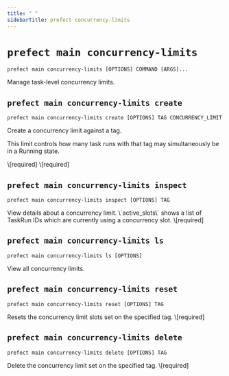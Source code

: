 ```yaml
---
title: " "
sidebarTitle: prefect concurrency-limits
---
```



# `prefect main concurrency-limits`



```command
prefect main concurrency-limits [OPTIONS] COMMAND [ARGS]...
```



<Info>
Manage task-level concurrency limits.
</Info>








## `prefect main concurrency-limits create`



```command
prefect main concurrency-limits create [OPTIONS] TAG CONCURRENCY_LIMIT
```



<Info>
Create a concurrency limit against a tag.

This limit controls how many task runs with that tag may simultaneously be in a
Running state.
</Info>






<AccordionGroup>


<Accordion title="Arguments" defaultOpen>
<ResponseField name="TAG" type="string" required>
    \[required]
</ResponseField>
<ResponseField name="CONCURRENCY_LIMIT" type="string" required>
    \[required]
</ResponseField>
</Accordion>



</AccordionGroup>



## `prefect main concurrency-limits inspect`



```command
prefect main concurrency-limits inspect [OPTIONS] TAG
```



<Info>
View details about a concurrency limit. \`active_slots\` shows a list of TaskRun IDs
which are currently using a concurrency slot.
</Info>






<AccordionGroup>


<Accordion title="Arguments" defaultOpen>
<ResponseField name="TAG" type="string" required>
    \[required]
</ResponseField>
</Accordion>



</AccordionGroup>



## `prefect main concurrency-limits ls`



```command
prefect main concurrency-limits ls [OPTIONS]
```



<Info>
View all concurrency limits.
</Info>






<AccordionGroup>




<Accordion title="Options" defaultOpen>

<ResponseField name="--limit">
    
</ResponseField>

<ResponseField name="--offset">
    
</ResponseField>

</Accordion>

</AccordionGroup>



## `prefect main concurrency-limits reset`



```command
prefect main concurrency-limits reset [OPTIONS] TAG
```



<Info>
Resets the concurrency limit slots set on the specified tag.
</Info>






<AccordionGroup>


<Accordion title="Arguments" defaultOpen>
<ResponseField name="TAG" type="string" required>
    \[required]
</ResponseField>
</Accordion>



</AccordionGroup>



## `prefect main concurrency-limits delete`



```command
prefect main concurrency-limits delete [OPTIONS] TAG
```



<Info>
Delete the concurrency limit set on the specified tag.
</Info>






<AccordionGroup>


<Accordion title="Arguments" defaultOpen>
<ResponseField name="TAG" type="string" required>
    \[required]
</ResponseField>
</Accordion>



</AccordionGroup>
